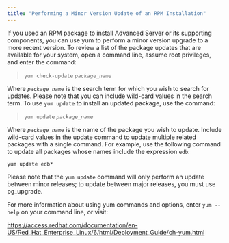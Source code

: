 ---
title: "Performing a Minor Version Update of an RPM Installation"
---

<div id="05_performing_a_minor_version_update_of_an_rpm_installation" class="registered_link"></div>

If you used an RPM package to install Advanced Server or its supporting components, you can use yum to perform a minor version upgrade to a more recent version. To review a list of the package updates that are available for your system, open a command line, assume root privileges, and enter the command:

> `yum check-update` *`package_name`*

Where *`package_name`* is the search term for which you wish to search for updates. Please note that you can include wild-card values in the search term. To use `yum update` to install an updated package, use the command:

> `yum update` *`package_name`*

Where *`package_name`* is the name of the package you wish to update. Include wild-card values in the update command to update multiple related packages with a single command. For example, use the following command to update all packages whose names include the expression `edb`:

`yum update edb*`

Please note that the `yum update` command will only perform an update between minor releases; to update between major releases, you must use pg_upgrade.

For more information about using yum commands and options, enter `yum --help` on your command line, or visit:

https://access.redhat.com/documentation/en-US/Red_Hat_Enterprise_Linux/6/html/Deployment_Guide/ch-yum.html

